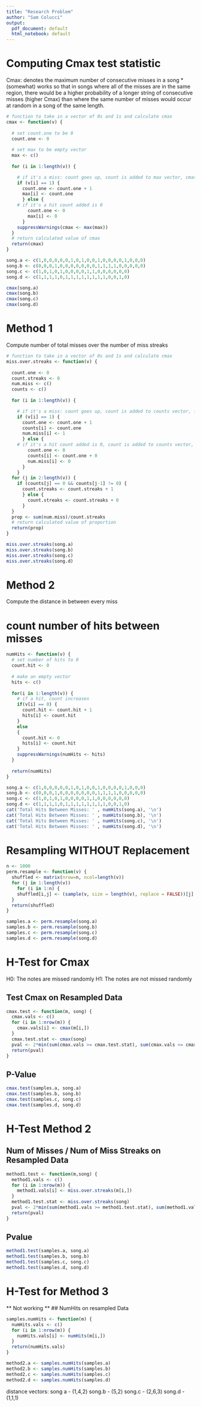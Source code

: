 ```yaml
---
title: "Research Problem"
author: "Sam Colucci"
output:
  pdf_document: default
  html_notebook: default
---
```


# Computing Cmax test statistic

Cmax: denotes the maximum number of consecutive misses in a song
*(somewhat) works so that in songs where all of the misses are in the same region, there would be a higher probability of a longer string of consecutive misses (higher Cmax) than where the same number of misses would occur at random in a song of the same length.


```r
# function to take in a vector of 0s and 1s and calculate cmax
cmax <- function(v) {
  
  # set count.one to be 0
  count.one <- 0
  
  # set max to be empty vector
  max <- c()
  
  for (i in 1:length(v)) {

    # if it's a miss: count goes up, count is added to max vector, cmax takes the maximum of all values
    if (v[i] == 1) {
      count.one <- count.one + 1
      max[i] <- count.one
      } else {
    # if it's a hit count added is 0
        count.one <- 0
        max[i] <- 0
      }
    suppressWarnings(cmax <- max(max))
  }
  # return calculated value of cmax
  return(cmax)
}
```


```r
song.a <- c(1,0,0,0,0,0,1,0,1,0,0,1,0,0,0,0,1,0,0,0)
song.b <- c(0,0,0,1,0,0,0,0,0,0,0,1,1,1,1,0,0,0,0,0)
song.c <- c(1,0,1,0,1,0,0,0,0,1,1,0,0,0,0,0,0)
song.d <- c(1,1,1,1,0,1,1,1,1,1,1,1,1,0,0,1,0)

cmax(song.a)
cmax(song.b)
cmax(song.c)
cmax(song.d)
```


# Method 1

Compute number of total misses over the number of miss streaks

```r
# function to take in a vector of 0s and 1s and calculate cmax
miss.over.streaks <- function(v) {
  
  count.one <- 0
  count.streaks <- 0
  num.miss <- c()
  counts <- c()
  
  for (i in 1:length(v)) {

    # if it's a miss: count goes up, count is added to counts vector, fills num.miss with a 1
    if (v[i] == 1) {
      count.one <- count.one + 1
      counts[i] <- count.one
      num.miss[i] <- 1
      } else {
    # if it's a hit count added is 0, count is added to counts vector, fills num.miss with a 0
        count.one <- 0
        counts[i] <- count.one + 0
        num.miss[i] <- 0
      }
    }
  for (j in 2:length(v)) {
    if (counts[j] == 0 && counts[j-1] != 0) {
      count.streaks <- count.streaks + 1
      } else {
        count.streaks <- count.streaks + 0
      }
  }
  prop <- sum(num.miss)/count.streaks
  # return calculated value of proportion
  return(prop)
}
```

```r
miss.over.streaks(song.a)
miss.over.streaks(song.b)
miss.over.streaks(song.c)
miss.over.streaks(song.d)
```

# Method 2

Compute the distance in between every miss

# count number of hits between misses
```r
numHits <- function(v) {
  # set number of hits to 0
  count.hit <- 0
  
  # make an empty vector
  hits <- c()
  
  for(i in 1:length(v)) {
    # if a hit, count increases 
    if(v[i] == 0) {
      count.hit <- count.hit + 1
      hits[i] <- count.hit
    }
    else
    {
      count.hit <- 0
      hits[i] <- count.hit
    }
    suppressWarnings(numHits <- hits)
  }
  
  return(numHits)
}
```

```r
song.a <- c(1,0,0,0,0,0,1,0,1,0,0,1,0,0,0,0,1,0,0,0)
song.b <- c(0,0,0,1,0,0,0,0,0,0,0,1,1,1,1,0,0,0,0,0)
song.c <- c(1,0,1,0,1,0,0,0,0,1,1,0,0,0,0,0,0)
song.d <- c(1,1,1,1,0,1,1,1,1,1,1,1,1,0,0,1,0)
cat('Total Hits Between Misses: ' , numHits(song.a), '\n')
cat('Total Hits Between Misses: ' , numHits(song.b), '\n')
cat('Total Hits Between Misses: ' , numHits(song.c), '\n')
cat('Total Hits Between Misses: ' , numHits(song.d), '\n')
```


# Resampling WITHOUT Replacement
```r
n <- 1000
perm.resample <- function(v) {
  shuffled <- matrix(nrow=n, ncol=length(v))
  for (j in 1:length(v))
    for (i in 1:n) {
    shuffled[i,j] <- (sample(v, size = length(v), replace = FALSE))[j]
  }
  return(shuffled)
}
```

```r
samples.a <- perm.resample(song.a)
samples.b <- perm.resample(song.b)
samples.c <- perm.resample(song.c)
samples.d <- perm.resample(song.d)
```


# H-Test for Cmax
H0: The notes are missed randomly
H1: The notes are not missed randomly

## Test Cmax on Resampled Data
```r
cmax.test <- function(m, song) {
  cmax.vals <- c()
  for (i in 1:nrow(m)) {
    cmax.vals[i] <- cmax(m[i,])
  }
  cmax.test.stat <- cmax(song)
  pval <- 2*min(sum(cmax.vals >= cmax.test.stat), sum(cmax.vals <= cmax.test.stat))/1000
  return(pval)
}
```

## P-Value
```r
cmax.test(samples.a, song.a)
cmax.test(samples.b, song.b)
cmax.test(samples.c, song.c)
cmax.test(samples.d, song.d)
```

# H-Test Method 2

## Num of Misses / Num of Miss Streaks on Resampled Data
```r
method1.test <- function(m,song) {
  method1.vals <- c()
  for (i in 1:nrow(m)) {
    method1.vals[i] <- miss.over.streaks(m[i,])
  }
  method1.test.stat <- miss.over.streaks(song)
  pval <- 2*min(sum(method1.vals >= method1.test.stat), sum(method1.vals <= method1.test.stat))/1000
  return(pval)
}
```

## Pvalue
```r
method1.test(samples.a, song.a)
method1.test(samples.b, song.b)
method1.test(samples.c, song.c)
method1.test(samples.d, song.d)
```


# H-Test for Method 3
** Not working **
## NumHits on resampled Data
```r
samples.numHits <- function(m) {
  numHits.vals <- c()
  for (i in 1:nrow(m)) {
    numHits.vals[i] <- numHits(m[i,])
  }
  return(numHits.vals)
}
```

```r
method2.a <- samples.numHits(samples.a)
method2.b <- samples.numHits(samples.b)
method2.c <- samples.numHits(samples.c)
method2.d <- samples.numHits(samples.d)
```
distance vectors: 
song a - (1,4,2)
song.b - (5,2)
song.c - (2,6,3)
song.d - (1,1,1)



